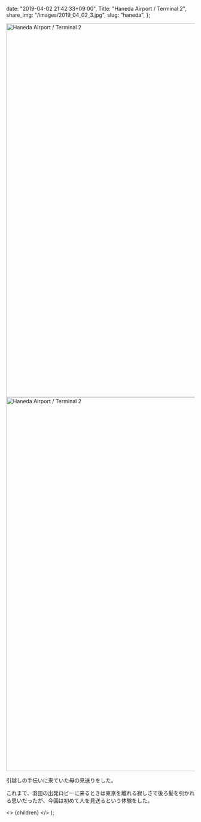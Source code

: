 
  date: "2019-04-02 21:42:33+09:00",
  Title: "Haneda Airport / Terminal 2",
  share_img: "/images/2019_04_02_3.jpg",
  slug: "haneda",
};

<img src="/Users/dream_exp/Desktop/Projects/ikyoukoujitsu/ikyoukoujitsu-v2/public/images/2019_04_02_2.jpg" alt="Haneda Airport / Terminal 2" width="1500" height="1000" />

<img src="/Users/dream_exp/Desktop/Projects/ikyoukoujitsu/ikyoukoujitsu-v2/public/images/2019_04_02_3.jpg" alt="Haneda Airport / Terminal 2" width="1500" height="1000" />

引越しの手伝いに来ていた母の見送りをした。

これまで、羽田の出発ロビーに来るときは東京を離れる寂しさで後ろ髪を引かれる思いだったが、今回は初めて人を見送るという体験をした。

  <>
    <Head>
      <title>{meta.Title} | 異郷好実</title>
    </Head>
    <PostLayout meta={meta}>{children}</PostLayout>
  </>
);
